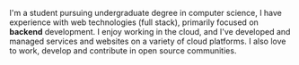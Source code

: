 I'm a student pursuing undergraduate degree in computer science, I have experience with web technologies (full stack), primarily focused on **backend**  development.
I enjoy working in the cloud, and I've developed and managed services and websites on a variety of cloud platforms. I also love to work, develop and contribute in open source communities.